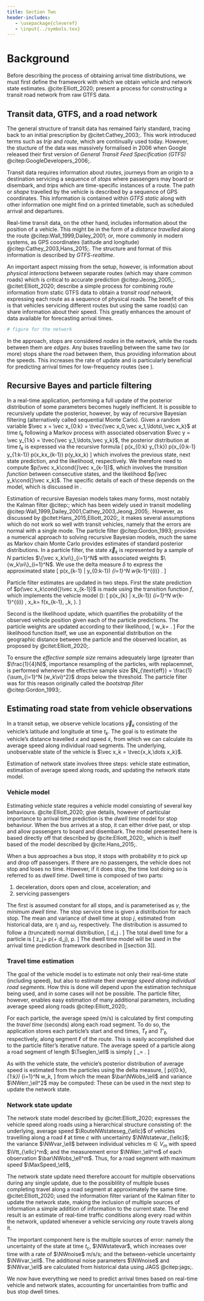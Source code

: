 ```yaml
---
title: Section Two
header-includes:
   - \usepackage{cleveref}
   - \input{../symbols.tex}
---
```


# Background

Before describing the process of obtaining arrival time distributions, we must first define the framework with which we obtain vehicle and network state estimates. @cite:Elliott_2020; present a process for constructing a transit road network from raw GTFS data.


## Transit data, GTFS, and a road network

The general structure of transit data has remained fairly standard, tracing back to an initial prescription by @citet:Cathey_2003;. This work introduced terms such as *trip* and *route*, which are continually used today. However, the stucture of the data was massively formalised in 2006 when Google released their first version of *General Transit Feed Specification (GTFS)* @citep:GoogleDevelopers_2006;.

Transit data requires information about *routes*, journeys from an origin to a destination servicing a sequence of *stops* where passengers may board or disembark, and *trips* which are time-specific instances of a route. The path or *shape* travelled by the vehicle is described by a sequence of GPS coordinates. This information is contained within *GTFS static* along with other information one might find on a printed timetable, such as scheduled arrival and departures.

Real-time transit data, on the other hand, includes information about the position of a vehicle. This might be in the form of a *distance travelled* along the route @citep:Wall_1999,Dailey_2001; or, more commonly in modern systems, as GPS coordinates (latitude and longitude) @citep:Cathey_2003,Hans_2015;. The structure and format of this information is described by *GTFS-realtime*.

An important aspect missing from the setup, however, is information about *physical interactions* between separate routes (which may share common roads) which is critical to accurate prediction @citep:Jeong_2005,;. @citet:Elliott_2020; describe a simple process for combining route information from static GTFS data to obtain a *transit road network*, expressing each route as a sequence of physical roads. The benefit of this is that vehicles servicing different routes but using the same road(s) can share information about their speed. This greatly enhances the amount of data available for forecasting arrival times.

```r
# figure for the network
```

In the approach, stops are considered *nodes* in the network, while the roads between them are *edges*. Any buses travelling between the same two (or more) stops share the road between them, thus providing information about the speeds. This increases the rate of update and is particularly beneficial for predicting arrival times for low-frequency routes (see \cref{predicting-arrival-time}).

## Recursive Bayes and particle filtering

In a real-time application, performing a full update of the posterior distribution of some parameters becomes hugely inefficient. It is possible to recursively update the posterior, however, by way of recursive Bayesian filtering (alternatively called sequential Monte Carlo). Given a random variable $\vec x = \vec x_{0:k} = \tvec{\vec x_0,\vec x_1,\ldots\,\vec x_k}$ at time $t_k$ following a Markov process with associated observation $\vec y = \vec y_{1:k} = \tvec{\vec y_1,\ldots,\vec y_k}$, the posterior distribution at time $t_k$ is expressed via the recursive formula
\[
p(\vec x_{0:k}\cond{} \vec y_{1:k}) \propto
   p(\vec x_{0:k-1}\cond{} \vec y_{1:k-1})
   p(\vec x_k\cond{}\vec x_{k-1})
   p(\vec y_k\cond{}\vec x_k)
\]
which involves the previous state, next state prediction, and the likelihood, respectively. We therefore need to compute $p(\vec x_k\cond{}\vec x_{k-1})$, which involves the *transition function* between consecutive states, and the likelihood $p(\vec y_k\cond{}\vec x_k)$. The specific details of each of these depends on the model, which is discussed in \cref{estimating-road-state-from-vehicle-observations}.


Estimation of recursive Bayesian models takes many forms, most notably the Kalman filter @citep:; which has been widely used in transit modelling @citep:Wall_1999,Dailey_2001,Cathey_2003,Jeong_2005;. However, as discussed by @citet:Hans_2015,Elliott_2020;, it makes several assumptions which do not work so well with transit vehicles, namely that the errors are normal with a single mode. The particle filter @citep:Gordon_1993; provides a numerical approach to solving recursive Bayesian models, much the same as Markov chain Monte Carlo provides estimates of standard posterior distributions. In a particle filter, the state $\vec x_k$ is represented by a sample of $N$\ particles $\{\vec x_k\vi\}_{i=1}^N$ with associated weights $\{w_k\vi\}_{i=1}^N$. We use the delta measure $\delta$ to express the approximated state
\[
   p(\vec x_{k-1} | \vec y_{0:k-1}) \approx \sum_{i=1}^N w_{k-1}^{(i)} \DiracMeasure{\vec x_{k-1}^{(i)}}{\vec x_{k-1}}.
\]

Particle filter estimates are updated in two steps. First the state prediction of $p(\vec x_k\cond{}\vec x_{k-1})$ is made using the transition function $f$, which implements the vehicle model (\cref{vehicle-model}):
\[
   p(\vec x_{k} | \vec x_{k-1}) \approx
      \sum_{i=1}^N w_{k-1}^{(i)}
         \DiracMeasure{\vec x_{k}^{(i)}}{\vec x_{k}},\quad
   \vec x_k\vi = f(\vec x_{k-1}\vi, \Delta_k, \sigma).
\]

Second is the likelihood update, which quantifies the probability of the observed vehicle position given each of the particle predictions. The particle weights are updated according to their likelihood,
\[
w_k\vi =
   \frac{w_{k-1}\vi p(\vec y_k\cond{}\vec x_k\vi)}{
      \sum_{j=1}^N w_{k-1}\vi[j] p(\vec y_k\cond{}\vec x_k\vi[j])
   }.
\]
For the likelihood function itself, we use an exponential distribution on the geographic distance between the particle and the observed location, as proposed by @citet:Elliott_2020;.

To ensure the *effective sample size* remains adequately large (greater than $\frac{1}{4}N)$, importance resampling of the particles, with replacemnet, is performed whenever the effective sample size $N_{\text{eff}} = \frac{1}{\sum_{i=1}^N (w_k\vi)^2}$ drops below the threshold. The particle filter was for this reason originally called the *bootstrap filter* @citep:Gordon_1993;.


## Estimating road state from vehicle observations

In a transit setup, we observe vehicle locations $\vec y_k$ consisting of the vehicle's latitude and longitude at time $t_k$. The goal is to estimate the vehicle's distance travelled $x$ and speed $\dot x$, from which we can calculate its average speed along individual road segments. The underlying, unobservable state of the vehicle is $\vec x_k = \tvec{x_k,\dots x_k}$.

Estimation of network state involves three steps: vehicle state estimation, estimation of average speed along roads, and updating the network state model.


### Vehicle model

Estimating vehicle state requires a vehicle model consisting of several key behaviours. @cite:Elliott_2020; give details, however of particular importance to arrival time prediction is the *dwell time* model for stop behaviour. When the bus arrives at a stop, it can either drive past, or stop and allow passengers to board and disembark. The model presented here is based directly off that described by @cite:Elliott_2020;, which is itself based of the model described by @cite:Hans_2015;.

When a bus approaches a bus stop, it stops with probability $\pi$ to pick up and drop off passengers. If there are no passengers, the vehicle does not stop and loses no time. However, if it does stop, the time lost doing so is referred to as *dwell time*. Dwell time is composed of two parts:

1. deceleration, doors open and close, acceleration; and
2. servicing passengers

The first is assumed constant for all stops, and is parameterised as $\gamma$, the *minimum dwell time*. The stop service time is given a distribution for each stop. The mean and variance of dwell time at stop $j$, estimated from historical data, are $\tau_j$ and $\omega_j$, respectively. The distribution is assumed to follow a (truncated) normal distribution,
\[
d_j \sim \TNormal{\tau_j}{\omega_j^2}{0}{\infty}.
\]
The total dwell time for a particle is
\[
z_j\vi = p\vi\left(\gamma + d_j\vi \right),\quad
p\vi \sim \Bern{\pi}.
\]
The dwell time model will be used in the arrival time prediction framework described in [[section 3]].


### Travel time estimation

The goal of the vehicle model is to estimate not only their real-time state (including speed), but also to estimate their *average speed along individual road segments*. How this is done will depend upon the estimation technique being used, and in some cases will not be possible. The particle filter, however, enables easy estimation of many additional parameters, including average speed along roads @citep:Elliott_2020;.

For each particle, the average speed (m/s) is calculated by first computing the *travel time* (seconds) along each road segment. To do so, the application stores each particle's start and end times, $T_{\ell}$ and $T'_{\ell}$, respectively, along segment $\ell$ of the route. This is easily accomplished due to the particle filter's iterative nature. The average speed of a particle along a road segment of length $\Tseglen_\ell$ is simply
\[
\Vttobs_\ell\vi =
   \frac{\Tseglen_\ell}{{T'}_\ell\vi - T_\ell\vi}.
\]

As with the vehicle state, the vehicle's posterior distribution of average speed is estimated from the particles using the delta measure,
\[
p(\Vttobs_\ell\cond{}\Vstate_{0:k},\Vobs_{1:k}) \approx
   \sum_{i=1}^N w_k\vi \DiracMeasure{\Vttobs_\ell}{\Vttobs_\ell\vi},
\]
from which the mean $\bar\NWobs_\ell$ and variance $\NWerr_\ell^2$ may be computed:
\begin{equation*}
\begin{split}
\bar\NWobs_\ell &=
   \E{\Vttobs_\ell\cond{}\Vstate_{0:k},\Vobs_{1:k}} =
   \sum_{i=1}^N w_k\vi \Vttobs_\ell\vi,\\
\NWerr_\ell^2 &=
   \Var{\Vttobs_\ell\cond{}\Vstate_{0:k},\Vobs_{1:k}} =
   \sum_{i=1}^N w_k\vi \left(\Vttobs_\ell - \bar\NWobs_\ell\vi\right)^2.
\end{split}
\end{equation*}
These can be used in the next step to update the network state.


### Network state update

The network state model described by @citet:Elliott_2020; expresses the vehicle speed along roads using a hierarchical structure consisting of: the underlying, average speed $\RouteNWstateseg_{\ellc}$ of vehicles travelling along a road $\ell$ at time $c$ with uncertainty $\NWstatevar_{\ellc}$; the variance $\NWvar_\ell$ between individual vehicles $m\in V_m$ with speed $\Vtt_{\ellc}^m$; and the measurement error $\NWerr_\ell^m$ of each observation $\bar\NWobs_\ell^m$. Thus, for a road segment with maximum speed $\MaxSpeed_\ell$,
\begin{equation*}
\begin{split}
\Vtt_{\ellc}^m &\sim
   \TNormal{\NWstate_{\ellc}}{\NWstatevar_{\ellc} + \NWvar_\ell^2}{0}{\MaxSpeed_\ell}, \\
\Vttobs_{\ellc}^m &\sim
   \Normal{\Vtt_{\ellc}^m}{\NWerr_\ell^m}.
\end{split}
\end{equation*}

The network state update need therefore account for multiple observations during any single update, due to the possiblility of multiple buses completing travel along a road segment at approximately the same time. @citet:Elliott_2020; used the information filter variant of the Kalman filter to update the network state, making the inclusion of multiple sources of information a simple addition of information to the current state. The end result is an estimate of real-time traffic conditions along every road within the network, updated whenever a vehicle servicing *any* route travels along it.

The important component here is the multiple sources of error: namely the uncertainty of the state at time $t_c$, $\NWstatevar$, which increases over time with a rate of $\NWnoise$\ m/s/s; and the between-vehicle uncertainty $\NWvar_\ell$. The additional noise parameters $\NWnoise$ and $\NWvar_\ell$ are calculated from historical data using JAGS @citep:jags;.

We now have everything we need to predict arrival times based on real-time vehicle and network states, accounting for uncertainties from traffic and bus stop dwell times.

